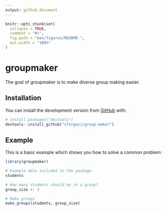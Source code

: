 ```yaml
---
output: github_document
---
```


<!-- README.md is generated from README.Rmd. Please edit that file -->

```r
knitr::opts_chunk$set(
  collapse = TRUE,
  comment = "#>",
  fig.path = "man/figures/README-",
  out.width = "100%"
)
```

# groupmaker

<!-- badges: start -->
<!-- [![Codecov test coverage](https://codecov.io/gh/cforgaci/group-maker/branch/master/graph/badge.svg)](https://codecov.io/gh/cforgaci/group-maker?branch=master) -->
<!-- badges: end -->

The goal of groupmaker is to make diverse group making easier.

## Installation

You can install the development version from [GitHub](https://github.com/) with:

``` r
# install.packages("devtools")
devtools::install_github("cforgaci/group-maker")
```
## Example

This is a basic example which shows you how to solve a common problem:

```r
library(groupmaker)

# Example data included in the package
students

# How many students should be in a group?
group_size <- 3

# Make groups
make_groups(students, group_size)
```
